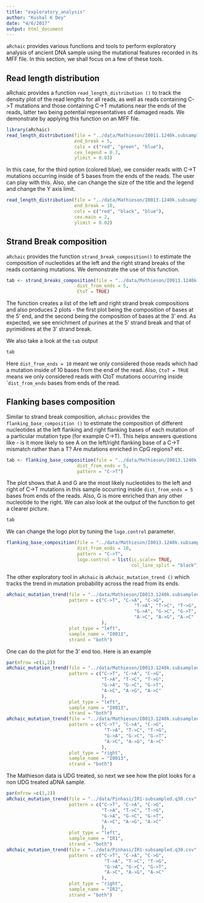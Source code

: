 ```yaml
---
title: "exploratory_analysis"
author: "Kushal K Dey"
date: "4/6/2017"
output: html_document
---
```


`aRchaic` provides various functions and tools to perform exploratory analysis of ancient DNA
sample using the mutational features recorded in its MFF file. In this section,
we shall focus on a few of these tools.

## Read length distribution

aRchaic provides a function `read_length_distribution ()` to track the density plot of the read
lengths for all reads, as well as reads containing C->T mutations and those containing C->T
mutations near the ends of the reads, latter two being potential representatives of
damaged reads. We demonstrate by applying this function on an MFF file.

```r
library(aRchaic)
read_length_distribution(file = "../data/Mathieson/I0011.1240k.subsampled.q30.csv",
                         end_break = 5,
                         cols = c("red", "green", "blue"),
                         cex_legend = 0.7,
                         ylimit = 0.03)
```

In this case, for the third option (colored blue), we consider reads with C->T mutations occurring inside of 5 bases from the ends of the reads. The user can play with this. Also, she
can change the size of the title and the legend and change the Y axis limit.

```r
read_length_distribution(file = "../data/Mathieson/I0013.1240k.subsampled.q30.csv",
                         end_break = 10,
                         cols = c("red", "black", "blue"),
                         cex.main = 2,
                         ylimit = 0.02)
```

## Strand Break composition

`aRchaic` provides the function `strand_break_composition()` to estimate the composition of
nucleotides at the left and the right strand breaks of the reads containing mutations. We demonstrate the use of this function.

```r
tab <- strand_breaks_composition(file = "../data/Mathieson/I0013.1240k.subsampled.q30.csv",
                          dist_from_ends = 5,
                          CtoT = TRUE)
```
The function creates a list of the left and right strand break compositions and also  produces 2 plots - the first plot being the composition of bases at the 5' end, and the second being the composition of bases at the 3' end. As expected, we see enrichment of purines at the 5' strand break and that of pyrimidines at the 3' strand break.

We also take a look at the `tab` output

```r
tab
```


Here `dist_from_ends = 10` meant we only considered those reads which had a mutation inside of 
10 bases from the end of the read. Also, `CtoT = TRUE` means we only considered reads with CtoT mutations occurring inside ``dist_from_ends` bases from ends of the read.

## Flanking bases composition 

Similar to strand break composition, `aRchaic` provides the `flanking_base_composition ()` to estimate the composition of different nucleotides at the left flanking and right flanking bases of each mutation of a particular mutation type (for example C->T). This helps answers questions like - is it more likely to see A on the left/right flanking base of a C->T mismatch rather than a T? Are mutations enriched in CpG regions? etc.

```r
tab <- flanking_base_composition(file = "../data/Mathieson/I0013.1240k.subsampled.q30.csv",
                          dist_from_ends = 5,
                          pattern = "C->T")
```

The plot shows that A and G are the most likely nucleotides to the left and right of C->T mutations in this sample occurring inside `dist_from_ends = 5` bases from ends of the reads. Also, G is more enriched than any other nucleotide to the right. We can also look at the output of the function to get a clearer picture.

```r
tab
```

We can change the logo plot by tuning the `logo.control` parameter.

```r
flanking_base_composition(file = "../data/Mathieson/I0013.1240k.subsampled.q30.csv",
                          dist_from_ends = 10,
                          pattern = "C->T",
                          logo.control = list(ic.scale= TRUE,
                                              col_line_split = "black"))
```

The other exploratory tool in `aRchaic` is `aRchaic_mutation_trend ()` which tracks the trend in mutation probability across the read from its ends.

```r
aRchaic_mutation_trend(file = "../data/Mathieson/I0013.1240k.subsampled.q30.csv",
                       pattern = c("C->T", "C->A", "C->G",
                                               "T->A", "T->C", "T->G",
                                               "G->A", "G->C", "G->T",
                                               "A->C", "A->G", "A->C"
                                   ),
                       plot_type = "left",
                       sample_name = "I0013",
                       strand = "both")
```

One can do the plot for the 3' end too. Here is an example

```r
par(mfrow =c(1,2))
aRchaic_mutation_trend(file = "../data/Mathieson/I0013.1240k.subsampled.q30.csv",
                       pattern = c("C->T", "C->A", "C->G",
                                   "T->A", "T->C", "T->G",
                                   "G->A", "G->C", "G->T",
                                   "A->C", "A->G", "A->C"
                                   ),
                       plot_type = "left",
                       sample_name = "I0013",
                       strand = "both")
aRchaic_mutation_trend(file = "../data/Mathieson/I0013.1240k.subsampled.q30.csv",
                       pattern = c("C->T", "C->A", "C->G",
                                    "T->A", "T->C", "T->G",
                                    "G->A", "G->C", "G->T",
                                    "A->C", "A->G", "A->C"
                                   ),
                       plot_type = "right",
                       sample_name = "I0013",
                       strand = "both")
```

The Mathieson data is UDG treated, so next we see how the plot looks for a non UDG treated
aDNA sample.

```r
par(mfrow =c(1,2))
aRchaic_mutation_trend(file = "../data/Pinhasi/IR1-subsampled.q30.csv",
                       pattern = c("C->T", "C->A", "C->G",
                                   "T->A", "T->C", "T->G",
                                   "G->A", "G->C", "G->T",
                                   "A->C", "A->G", "A->C"
                                   ),
                       plot_type = "left",
                       sample_name = "IR1",
                       strand = "both")
aRchaic_mutation_trend(file = "../data/Pinhasi/IR1-subsampled.q30.csv",
                       pattern = c("C->T", "C->A", "C->G",
                                    "T->A", "T->C", "T->G",
                                    "G->A", "G->C", "G->T",
                                    "A->C", "A->G", "A->C"
                                   ),
                       plot_type = "right",
                       sample_name = "IR2",
                       strand = "both")
```

